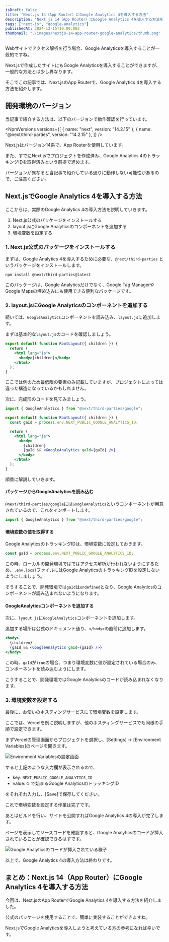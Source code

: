 ```yaml
---
isDraft: false
title: "Next.js 14（App Router）にGoogle Analytics 4を導入する方法"
description: "Next.js 14（App Router）にGoogle Analytics 4を導入する方法を解説します。公式ライブラリの@next/third-partiesを使用し、実際のコード例も合わせて紹介します。"
tags: ["next-js", "google-analytics"]
publishedAt: 2024-12-15T10:00:00Z
thumbnail: "./images/nextjs-14-app-router-google-analytics/thumb.png"
---
```



Webサイトでアクセス解析を行う場合、<OuterLink href="https://marketingplatform.google.com/about/analytics/">Google Analytics</OuterLink>を導入することが一般的ですね。

Next.jsで作成したサイトにもGoogle Analyticsを導入することができますが、一般的な方法とは少し異なります。

そこでこの記事では、Next.jsのApp Routerで、Google Analytics 4を導入する方法を紹介します。

<ArticleToc />

## 開発環境のバージョン

当記事で紹介する方法は、以下のバージョンで動作確認を行っています。

<NpmVersions
  versions={[
    { name: "next", version: "14.2.15" },
    { name: "@next/third-parties", version: "14.2.15" },
  ]}
/>

Next.jsはバージョン14系で、App Routerを使用しています。

また、すでにNext.jsでプロジェクトを作成済み、Google Analytics 4のトラッキングIDを取得済みという前提で進めます。

<InfoBox type="success">
  バージョンが異なると当記事で紹介している通りに動作しない可能性があるので、ご注意ください。
</InfoBox>

## Next.jsでGoogle Analytics 4を導入する方法

ここからは、実際のGoogle Analytics 4の導入方法を説明していきます。

1. Next.js公式のパッケージをインストールする
2. layout.jsにGoogle Analyticsのコンポーネントを追加する
3. 環境変数を設定する

### 1. Next.js公式のパッケージをインストールする

まずは、Google Analytics 4を導入するために必要な、`@next/third-parties` というパッケージをインストールします。

<CodeHead lang="console" />

```console
npm install @next/third-parties@latest
```

このパッケージは、Google Analyticsだけでなく、Google Tag ManagerやGoogle Mapsの埋め込みにも使用できる便利なパッケージです。

### 2. layout.jsにGoogle Analyticsのコンポーネントを追加する

続いては、`GoogleAnalytics`コンポーネントを読み込み、`layout.js`に追加します。

まずは基本的な`layout.js`のコードを確認しましょう。

<CodeHead lang="jsx" name="layout.js" />

```jsx showLineNumbers
export default function RootLayout({ children }) {
  return (
    <html lang="ja">
      <body>{children}</body>
    </html>
  );
}
```

ここでは例のため最低限の要素のみ記載していますが、プロジェクトによっては違った構造になっているかもしれません。

次に、完成形のコードを見てみましょう。

<CodeHead lang="jsx" name="layout.js" />

```jsx showLineNumbers {1, 4, 10}
import { GoogleAnalytics } from "@next/third-parties/google";

export default function RootLayout({ children }) {
  const gaId = process.env.NEXT_PUBLIC_GOOGLE_ANALYTICS_ID;

  return (
    <html lang="ja">
      <body>
        {children}
        {gaId && <GoogleAnalytics gaId={gaId} />}
      </body>
    </html>
  );
}
```

順番に解説していきます。

#### パッケージからGoogleAnalyticsを読み込む

`@next/third-parties/google`には`GoogleAnalytics`というコンポーネントが用意されているので、これをインポートします。

<CodeHead lang="jsx" name="layout.js" />

```jsx showLineNumbers
import { GoogleAnalytics } from "@next/third-parties/google";
```

#### 環境変数の値を取得する

Google AnalyticsのトラッキングIDは、環境変数に設定しておきます。

<CodeHead lang="jsx" name="layout.js" />

```jsx showLineNumbers
const gaId = process.env.NEXT_PUBLIC_GOOGLE_ANALYTICS_ID;
```

この時、ローカルの開発環境ではではアクセス解析が行われないようにするため、`.env.local`ファイルにはGoogle AnalyticsのトラッキングIDを設定しないようにしましょう。

そうすることで、開発環境では`gaId`は`undefined`となり、Google Analyticsのコンポーネントが読み込まれないようになります。

#### GoogleAnalyticsコンポーネントを追加する

次に、`lyaout.js`に`GoogleAnalytics`コンポーネントを追加します。

追加する場所は公式のドキュメント通り、`</body>`の直前に追加します。

<CodeHead lang="jsx" name="layout.js" />

```jsx showLineNumbers {3}
<body>
  {children}
  {gaId && <GoogleAnalytics gaId={gaId} />}
</body>
```

この時、`gaId`が`true`の場合、つまり環境変数に値が設定されている場合のみ、コンポーネントを読み込むようにします。

こうすることで、開発環境ではGoogle Analyticsのコードが読み込まれなくなります。

### 3. 環境変数を設定する

最後に、お使いのホスティングサービスにて環境変数を設定します。

ここでは、<OuterLink href="https://vercel.com/">Vercel</OuterLink>を例に説明しますが、他のホスティングサービスでも同様の手順で設定できます。

<Spacer />

まずVercelの管理画面からプロジェクトを選択し、[Settings] → [Environment Variables]のページを開きます。

<Img src={imgEV} alt="Environment Variablesの設定画面" type="border" />

すると上記のような入力欄が表示されるので、

- key: `NEXT_PUBLIC_GOOGLE_ANALYTICS_ID`
- value: `G-`で始まるGoogle AnalyticsのトラッキングID

をそれぞれ入力し、[Save]で保存してください。

これで環境変数を設定する作業は完了です。

<Spacer />

あとはビルドを行い、サイトを公開すればGoogle Analytics 4の導入が完了します。

ページを表示してソースコードを確認すると、Google Analyticsのコードが挿入されていることが確認できるはずです。

<Img src={imgGtagInserted} alt="Google Analyticsのコードが挿入されている様子" type="border" />

以上で、Google Analytics 4の導入方法は終わりです。

## まとめ：Next.js 14（App Router）にGoogle Analytics 4を導入する方法

今回は、Next.jsのApp RouterでGoogle Analytics 4を導入する方法を紹介しました。

公式のパッケージを使用することで、簡単に実装することができますね。

Next.jsでGoogle Analyticsを導入しようと考えている方の参考になれば幸いです。
